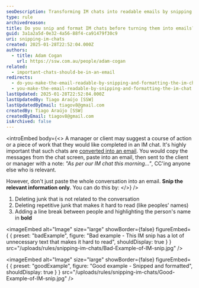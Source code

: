 ```yaml
---
seoDescription: Transforming IM chats into readable emails by snipping and formatting relevant information to keep it concise and easy to understand.
type: rule
archivedreason:
title: Do you snip and format IM chats before turning them into emails?
guid: 3a1a2a5d-0e32-4a56-88f4-ca91479f30c9
uri: snipping-im-chats
created: 2025-01-28T22:52:04.000Z
authors:
  - title: Adam Cogan
    url: https://ssw.com.au/people/adam-cogan
related:
  - important-chats-should-be-in-an-email
redirects:
  - do-you-make-the-email-readable-by-snipping-and-formatting-the-im-chat
  - you-make-the-email-readable-by-snipping-and-formatting-the-im-chat
lastUpdated: 2025-01-28T22:52:04.000Z
lastUpdatedBy: Tiago Araújo [SSW]
lastUpdatedByEmail: tiagov8@gmail.com
createdBy: Tiago Araújo [SSW]
createdByEmail: tiagov8@gmail.com
isArchived: false
---
```


<introEmbed
  body={<>
A manager or client may suggest a course of action or a piece of work that they would like completed in an IM chat. It's highly important that such chats are [converted into an email](/important-chats-should-be-in-an-email). You would copy the messages from the chat screen, paste into an email, then sent to the client or manager with a note: _"As per our IM chat this morning..."_, CC'ing anyone else who is relevant.

However, don't just paste the whole conversation into an email. **Snip the relevant information only.** You can do this by:
  </>}
/>
1. Deleting junk that is not related to the conversation
2. Deleting repetitive junk that makes it hard to read (like peoples’ names)
3. Adding a line break between people and highlighting the person's name in **bold**

<imageEmbed
  alt="Image"
  size="large"
  showBorder={false}
  figureEmbed={ {
    preset: "badExample",
    figure: "Bad example - This IM snip has a lot of unnecessary text that makes it hard to read",
    shouldDisplay: true
  } }
  src="/uploads/rules/snipping-im-chats/Bad-Example-of-IM-snip.jpg"
/>


<imageEmbed
  alt="Image"
  size="large"
  showBorder={false}
  figureEmbed={ {
    preset: "goodExample",
    figure: "Good example - Snipped and formatted",
    shouldDisplay: true
  } }
  src="/uploads/rules/snipping-im-chats/Good-Example-of-IM-snip.jpg"
/>
